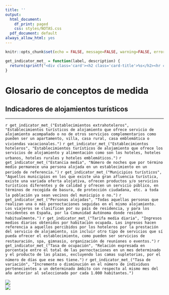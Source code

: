 ```yaml
---
title: ''
output:
  html_document:
    df_print: paged
    css: styles/NOTAS.css
  pdf_document: default
always_allow_html: yes
---
```


```r
knitr::opts_chunk$set(echo = FALSE, message=FALSE, warning=FALSE, error=FALSE)
```

```r
get_indicator_met_ = function(label, description) {
  return(sprintf("<div class='card'><h2 class='card-title'>%s</h2><hr class='separator'/><p class='card-text'>%s</p></div>", label, description))
}
```

<!-- HTML -->
<h1>Glosario de conceptos de medida</h1>
<h2>Indicadores de alojamientos turísticos</h2>
<hr>
  
<div class="row highlight card-columns-4">
  `r get_indicator_met_("Establecimientos extrahoteleros", "Establecimientos turísticos de alojamiento que ofrece servicio de alojamiento acompañado o no de otros servicios complementarios como pueden ser un apartamento, villa, casa rural, casa emblemática o viviendas vacacionales.")`
  `r get_indicator_met_("Establecimientos hoteleros", "Establecimientos turísticos de alojamiento que ofrece los servicios de alojamiento y alimentación como son los hoteles, hoteles urbanos, hoteles rurales y hoteles emblemáticos.")`
  `r get_indicator_met_("Estancia media", "Número de noches que por término medio permanece una persona alojada en un establecimiento en un periodo de referencia.")`
  `r get_indicator_met_("Municipios turísticos", "Aquellos municipios en los que existe una gran afluencia turística, existe una variada oferta alojativa, ofrecen productos y/o servicios turísticos diferentes y de calidad y ofrecen un servicio público, en términos de recogida de basura, de protección ciudadana, etc. a toda la población ya sean vecinos del municipio o no.")`
  `r get_indicator_met_("Personas alojadas", "Todas aquellas personas que realizan una o más pernoctaciones seguidas en el mismo alojamiento. Los viajeros se clasifican por su país de residencia, y para los residentes en España, por la Comunidad Autónoma donde residen habitualmente.")`
  `r get_indicator_met_("Tarifa media diaria", "Ingresos medios diarios obtenidos por habitación ocupada. Los ingresos hacen referencia a aquellos percibidos por los hoteleros por la prestación del servicio de alojamiento, sin incluir otro tipo de servicios que sí pueda ofrecer el establecimiento, como pueden ser servicios de restauración, spa, gimnasio, organización de reuniones o eventos.")`
  `r get_indicator_met_("Tasa de ocupación", "Relación expresada en porcentaje entre el total de las pernoctaciones en un mes determinado y el producto de las plazas, excluyendo las camas supletorias, por el número de días que ese mes tiene.")`
  `r get_indicator_met_("Tasa de variación", "Incremento o disminución en el número de individuos pertenecientes a un determinado ámbito con respecto al mismo mes del año anterior al seleccionado por cada 1.000 habitantes.")`
</div>


<div class="row logos">
  <div class="column"><img class="logo-istac" src="img/logo_istac.png"/></div>
  <div class="column"><img class="logo-fecam" src="img/fecam.jpeg" /></div>
</div>
